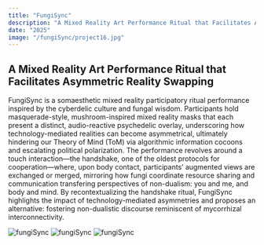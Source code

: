 ```yaml
---
title: "FungiSync"
description: "A Mixed Reality Art Performance Ritual that Facilitates Asymmetric Reality Swapping"
date: "2025"
image: "/fungiSync/project16.jpg"
---
```


## A Mixed Reality Art Performance Ritual that Facilitates Asymmetric Reality Swapping

FungiSync is a somaesthetic mixed reality participatory ritual performance inspired by the cyberdelic culture and fungal wisdom. Participants hold masquerade-style, mushroom-inspired mixed reality masks that each present a distinct, audio-reactive psychedelic overlay, underscoring how technology-mediated realities can become asymmetrical, ultimately hindering our Theory of Mind (ToM) via algorithmic information cocoons and escalating political polarization. The performance revolves around a touch interaction—the handshake, one of the oldest protocols for cooperation—where, upon body contact, participants’ augmented views are exchanged or merged, mirroring how fungi coordinate resource sharing and communication transfering perspectives of non-dualism: you and me, and body and mind. By recontextualizing the handshake ritual, FungiSync highlights the impact of technology-mediated asymmetries and proposes an alternative: fostering non-dualistic discourse reminiscent of mycorrhizal interconnectivity.

![fungiSync](/fungiSync/project16_1.jpg)
![fungiSync](/fungiSync/project16_2.jpg)
![fungiSync](/fungiSync/project16_3.jpg)